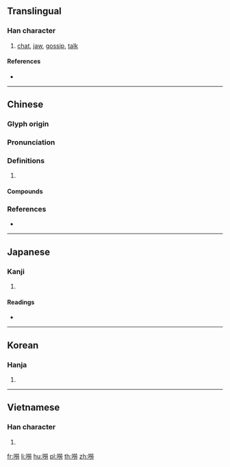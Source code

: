 {{character info/new}}
{{also|唠}}
==Translingual==

===Han character===
{{Han char|rn=30|rad=口|as=12|sn=15|four=69027|canj=RFFS|ids=⿰口勞}}

# [[chat]], [[jaw]], [[gossip]], [[talk]]

====References====
* {{Han ref|kx=0206.280|dkj=04242|hdz=10686.100|uh=562E|ud=22062|bh=BC47|bd=48199}}

----

==Chinese==
{{zh-forms|s=唠}}

===Glyph origin===
{{Han etym}}

===Pronunciation===
{{zh-pron
|m=láo
|c=lou4,lou6
|mc=y
|oc=y
|cat=
}}

===Definitions===
{{zh-hanzi}}

# {{rfdef|zh}}

====Compounds====
{{zh-der|嘮三叨四|嘮嘮叨叨|嘮嘮|嘮叨|嘮嗑|嘮扯|叨嘮}}

===References===
* {{R:yue:mfccd}}

----

==Japanese==

===Kanji===
{{ja-kanji|grade=|rs=口12}}

# {{defn|lang=ja|sort=口12}}

====Readings====
* {{ja-readings|on=[[とう]] (tō), [[ちょう]] (chō), [[た]] (ta), [[こう]] (kō), [[きょう]] (kyō), [[ろう]] (rō)|kun=[[かまびすしい]] (kamabisushii), [[さけぶ]] (sakebu), [[こえ]] (koe)}}

----

==Korean==

===Hanja===
{{ko-hanja|hangeul=초|rv=cho|mr=ch'o}}

# {{defn|lang=ko|sort=口12}}

----

==Vietnamese==

===Han character===
{{vi-hantu|[[lao]]|rs=口12}}

# {{defn|lang=vi|sort=口12}}

[[fr:嘮]]
[[li:嘮]]
[[hu:嘮]]
[[pl:嘮]]
[[th:嘮]]
[[zh:嘮]]